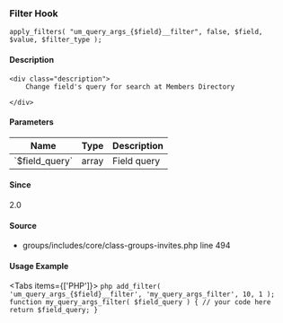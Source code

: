 
<UMBreadCrumb type="filter"/>

### Filter Hook    
    
```
apply_filters( "um_query_args_{$field}__filter", false, $field, $value, $filter_type );
```

#### Description
    <div class="description">
        Change field's query for search at Members Directory
 
    </div>

#### Parameters
            
<table className="table-auto mt-2 border dark:border-gray-500 p-5 text-sm text-left">
<thead>
<tr>
<th  className="px-3">Name</th>
<th  className="px-3">Type</th>
<th  className="px-3">Description</th>
</tr>
</thead>
<tbody>
               <tr >
               <td className="px-3 py-2">`$field_query`</td>
               <td className="px-3 py-2">array</td>
               <td className="px-3 py-2 text-sm">Field query</td>
               </tr>
</tbody>
</table>

#### Since
<div class="description">
2.0
</div>

#### Source
  - <Link href="https://github.com/ultimatemember/groups/tree/2.3.0/includes/core/class--invites.php#L494">groups/includes/core/class-groups-invites.php</Link> <Link href="https://github.com/ultimatemember/groups/tree/2.3.0/includes/core/class--invites.php#L494">line 494</Link>



#### Usage Example

<Tabs items={['PHP']}>
    <Tab>
    ```php
    add_filter( 'um_query_args_{$field}__filter', 'my_query_args_filter', 10, 1 );
 function my_query_args_filter( $field_query ) {
     // your code here
     return $field_query;
 }
    ```
    </Tab>
</Tabs>